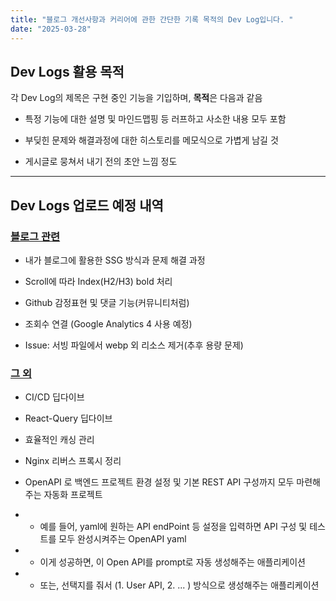 ```yaml
---
title: "블로그 개선사항과 커리어에 관한 간단한 기록 목적의 Dev Log입니다. "
date: "2025-03-28"
---
```


## Dev Logs 활용 목적

각 Dev Log의 제목은 구현 중인 기능을 기입하며, **목적**은 다음과 같음

- 특정 기능에 대한 설명 및 마인드맵핑 등 러프하고 사소한 내용 모두 포함

- 부딪힌 문제와 해결과정에 대한 히스토리를 메모식으로 가볍게 남길 것

- 게시글로 뭉쳐서 내기 전의 초안 느낌 정도

---

## Dev Logs 업로드 예정 내역

### <u>블로그 관련</u>

- 내가 블로그에 활용한 SSG 방식과 문제 해결 과정

- Scroll에 따라 Index(H2/H3) bold 처리

- Github 감정표현 및 댓글 기능(커뮤니티처럼)

- 조회수 연결 (Google Analytics 4 사용 예정)

- Issue: 서빙 파일에서 webp 외 리소스 제거(추후 용량 문제)

### <u>그 외</u>

- CI/CD 딥다이브

- React-Query 딥다이브

- 효율적인 캐싱 관리

- Nginx 리버스 프록시 정리

- OpenAPI 로 백엔드 프로젝트 환경 설정 및 기본 REST API 구성까지 모두 마련해주는 자동화 프로젝트

- - 예를 들어, yaml에 원하는 API endPoint 등 설정을 입력하면 API 구성 및 테스트를 모두 완성시켜주는 OpenAPI yaml

- - 이게 성공하면, 이 Open API를 prompt로 자동 생성해주는 애플리케이션

- - 또는, 선택지를 줘서 (1. User API, 2. ... ) 방식으로 생성해주는 애플리케이션
